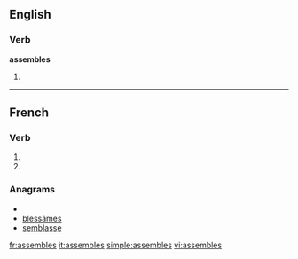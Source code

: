 {{also|assemblés}}
==English==

===Verb===
'''assembles'''

# {{third-person singular of|[[assemble]]}}

----

==French==

===Verb===
{{fr-verb-form}}

# {{form of|[[second-person|Second-person]] [[singular]] [[present indicative]]|assembler|lang=fr}}
# {{form of|Second-person singular [[present subjunctive]]|assembler |lang=fr}}

===Anagrams===
* {{alphagram|abeelmsss}}
* [[blessâmes#French|blessâmes]]
* [[semblasse#French|semblasse]]


[[fr:assembles]]
[[it:assembles]]
[[simple:assembles]]
[[vi:assembles]]